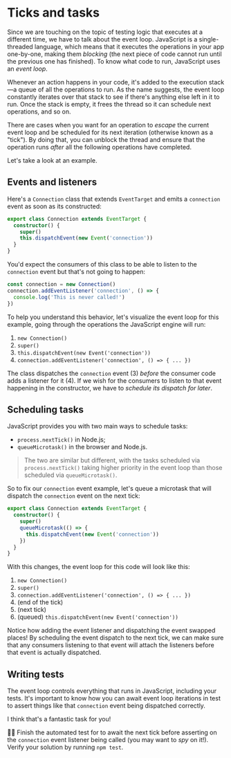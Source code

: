 # Ticks and tasks

<EpicVideo url="https://www.epicweb.dev/workshops/mocking-techniques-in-vitest/date-and-time/ticks-and-tasks" />

Since we are touching on the topic of testing logic that executes at a different time, we have to talk about the event loop. JavaScript is a single-threaded language, which means that it executes the operations in your app one-by-one, making them _blocking_ (the next piece of code cannot run until the previous one has finished). To know what code to run, JavaScript uses an _event loop_.

Whenever an action happens in your code, it's added to the execution stack—a queue of all the operations to run. As the name suggests, the event loop constantly iterates over that stack to see if there's anything else left in it to run. Once the stack is empty, it frees the thread so it can schedule next operations, and so on.

There are cases when you want for an operation to _escape_ the current event loop and be scheduled for its next iteration (otherwise known as a "tick"). By doing that, you can unblock the thread and ensure that the operation runs _after_ all the following operations have completed.

Let's take a look at an example.

## Events and listeners

Here's a `Connection` class that extends `EventTarget` and emits a `connection` event as soon as its constructed:

```ts filename=connection.ts highlight=4
export class Connection extends EventTarget {
  constructor() {
    super()
    this.dispatchEvent(new Event('connection'))
  }
}
```

You'd expect the consumers of this class to be able to listen to the `connection` event but that's not going to happen:

```ts
const connection = new Connection()
connection.addEventListener('connection', () => {
  console.log('This is never called!')
})
```

To help you understand this behavior, let's visualize the event loop for this example, going through the operations the JavaScript engine will run:

1. `new Connection()`
1. `super()`
1. `this.dispatchEvent(new Event('connection'))`
1. `connection.addEventListener('connection', () => { ... })`

The class dispatches the `connection` event (3) _before_ the consumer code adds a listener for it (4). If we wish for the consumers to listen to that event happening in the constructor, we have to _schedule its dispatch for later_.

## Scheduling tasks

JavaScript provides you with two main ways to schedule tasks:

- `process.nextTick()` in Node.js;
- `queueMicrotask()` in the browser and Node.js.

> The two are similar but different, with the tasks scheduled via `process.nextTick()` taking higher priority in the event loop than those scheduled via `queueMicrotask()`.

So to fix our `connection` event example, let's queue a microtask that will dispatch the `connection` event on the next tick:

```ts filename=connection.ts highlight=4-6
export class Connection extends EventTarget {
  constructor() {
    super()
    queueMicrotask(() => {
      this.dispatchEvent(new Event('connection'))
    })
  }
}
```

With this changes, the event loop for this code will look like this:

1. `new Connection()`
1. `super()`
1. `connection.addEventListener('connection', () => { ... })`
1. (end of the tick)
1. (next tick)
1. (queued) `this.dispatchEvent(new Event('connection'))`

Notice how adding the event listener and dispatching the event swapped places! By scheduling the event dispatch to the next tick, we can make sure that any consumers listening to that event will attach the listeners before that event is actually dispatched.

## Writing tests

The event loop controls everything that runs in JavaScript, including your tests. It's important to know how you can await event loop iterations in test to assert things like that `connection` event being dispatched correctly.

I think that's a fantastic task for you!

👨‍💼 Finish the automated test for <InlineFile file="connection.test.ts" /> to await the next tick before asserting on the `connection` event listener being called (you may want to _spy_ on it!). Verify your solution by running `npm test`.
